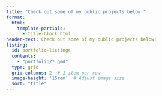 ```yaml
---
title: "Check out some of my public projects below!"
format:
  html:
    template-partials:
      - title-block.html
header-text: Check out some of my public projects below!
listing: 
  id: portfolio-listings
  contents: 
    - "portfolio/*.qmd"
  type: grid
  grid-columns: 2  # 1 item per row
  image-height: '15rem'  # Adjust image size
  sort: "title"
---
```


## 
